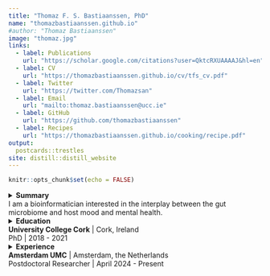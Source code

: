 ```yaml
---
title: "Thomaz F. S. Bastiaanssen, PhD"
name: "thomazbastiaanssen.github.io"
#author: "Thomaz Bastiaanssen"
image: "thomaz.jpg"
links:
  - label: Publications
    url: "https://scholar.google.com/citations?user=QktcRXUAAAAJ&hl=en"
  - label: CV
    url: "https://thomazbastiaanssen.github.io/cv/tfs_cv.pdf"
  - label: Twitter
    url: "https://twitter.com/Thomazsan"
  - label: Email
    url: "mailto:thomaz.bastiaanssen@ucc.ie"
  - label: GitHub
    url: "https://github.com/thomazbastiaanssen"
  - label: Recipes
    url: "https://thomazbastiaanssen.github.io/cooking/recipe.pdf"
output:
  postcards::trestles
site: distill::distill_website
---
```


```r
knitr::opts_chunk$set(echo = FALSE)

```

<details>
  <summary>**Summary**<br>I am a bioinformatician interested in the interplay between the gut microbiome and host mood and mental health.</summary>

The focus of my research currently lies in understanding microbiome-gut-brain communication from a theoretical ecology/bioinformatics perspective. In particular, I am interested in understanding the role of stability and volatility of the gut microbiome in anxiety and depression and in integrating different types of ‘omics data in a biologically interpretable manner. 

As a bioinformatician, I value clear and easily interpretable analysis of complex data in order to promote interdisciplinary collaboration.
After working as the lead bioinformatician in Prof. Cryans lab in Cork, Ireland, I have recently transitioned to a new postition in Amsterdam UMC with Prof. Brenda Penninx.  
</details>

<details>
  <summary>**Education**<br>**University College Cork** | Cork, Ireland<br>
PhD | 2018 - 2021</summary>

* Supervision of Prof. John F. Cryan, Prof. Timothy G. Dinan and Dr. Marcus J. Claesson

**Utrecht University** | Utrecht, Netherlands<br>
MSc | 2014 - 2017<br>
<ul><li>Trajectory: Molecular and Cellular Life Sciences - Bioinformatics</li></ul>

BSc | 2010 - 2013<br>
<ul><li>Major in Biology with a Minor in Art History</li></ul>
</details> 


<details>
  <summary>**Experience**<br>**Amsterdam UMC** | Amsterdam, the Netherlands<br>
Postdoctoral Researcher | April 2024 - Present<br></summary>
<ul><li>Microbiome Bioinformatician</li></ul>

**APC Microbiome Ireland** | Cork, Ireland<br>
Postdoctoral Researcher | March 2021 - March 2024<br>
<ul><li>Lead Bioinformatician</li></ul>
</details>


